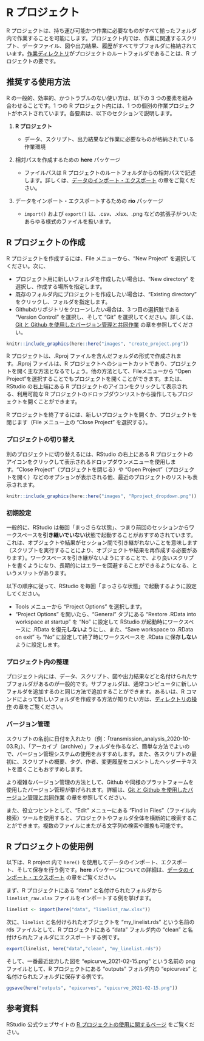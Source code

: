 # R プロジェクト {#r-projects}

R プロジェクトは、持ち運び可能かつ作業に必要なものがすべて揃ったフォルダ内で作業することを可能にします。プロジェクト内では、作業に関連するスクリプト、データファイル、図や出力結果、履歴がすべてサブフォルダに格納されています。[作業ディレクトリ]{.ul}がプロジェクトのルートフォルダであることは、R プロジェクトの要です。

## 推奨する使用方法

R の一般的、効率的、かつトラブルのない使い方は、以下の 3 つの要素を組み合わせることです。1 つの R プロジェクト内には、1 つの個別の作業プロジェクトがホストされています。各要素は、以下のセクションで説明します。

1)  **R プロジェクト**

    -   データ、スクリプト、出力結果など作業に必要なものが格納されている作業環境\

2)  相対パスを作成するための **here** パッケージ

    -   ファイルパスは R プロジェクトのルートフォルダからの相対パスで記述します。詳しくは、[データのインポート・エクスポート](#importing) の章をご覧ください。\

3)  データをインポート・エクスポートするための **rio** パッケージ

    -   `import()` および `export()` は、.csv、.xlsx、.png などの拡張子がついたあらゆる様式のファイルを扱います。

<!-- ======================================================= -->

## R プロジェクトの作成

R プロジェクトを作成するには、File メニューから、"New Project" を選択してください。次に、

-   プロジェクト用に新しいフォルダを作成したい場合は、"New directory" を選択し、作成する場所を指定します。\
-   既存のフォルダ内にプロジェクトを作成したい場合は、"Existing directory" をクリックし、フォルダを指定します。\
-   Githubのリポジトリをクローンしたい場合は、3 つ目の選択肢である "Version Control" を選択し、そして "Git" を選択してください。詳しくは、[Git と Github を使用したバージョン管理と共同作業](#collaboration) の章を参照してください。

```r
knitr::include_graphics(here::here("images", "create_project.png"))
```

R プロジェクトは、.Rproj ファイルを含んだフォルダの形式で作成されます。.Rproj ファイルは、R プロジェクトへのショートカットであり、プロジェクトを開く主な方法となるでしょう。他の方法として、Fileメニューから "Open Project "を選択することでもプロジェクトを開くことができます。または、RStudio の右上端にある R プロジェクトのアイコンをクリックして表示される、利用可能な R プロジェクトのドロップダウンリストから操作してもプロジェクトを開くことができます。

R プロジェクトを終了するには、新しいプロジェクトを開くか、プロジェクトを閉じます（File メニュー上の "Close Project" を選択する）。

### プロジェクトの切り替え {.unnumbered}

別のプロジェクトに切り替えるには、RStudio の右上にある R プロジェクトのアイコンをクリックして表示されるドロップダウンメニューを使用します。"Close Project"（プロジェクトを閉じる）や "Open Project"（プロジェクトを開く）などのオプションが表示される他、最近のプロジェクトのリストも表示されます。

```r
knitr::include_graphics(here::here("images", "Rproject_dropdown.png"))
```

### 初期設定 {.unnumbered}

一般的に、RStudio は毎回「まっさらな状態」、つまり前回のセッションからワークスペースを**引き継いでいない**状態で起動することがおすすめされています。これは、オブジェクトや結果がセッション間で引き継がれないことを意味します（スクリプトを実行することにより、オブジェクトや結果を再作成する必要があります）。ワークスペースを引き継がないようにすることで、より良いスクリプトを書くようになり、長期的にはエラーを回避することができるようになる、というメリットがあります。

以下の順序に従って、RStudio を毎回「まっさらな状態」で起動するように設定してください。

-   Tools メニューから "Project Options" を選択します。\
-   "Project Options" を開いたら、"General" タブにある "Restore .RData into workspace at startup" を "No" に設定して RStudio が起動時にワークスペースに .RData を復元**しない**ようにし、また、"Save workspace to .RData on exit" も "No" に設定して終了時にワークスペースを .RData に保存**しない**ように設定します。

### プロジェクト内の整理 {.unnumbered}

プロジェクト内には、データ、スクリプト、図や出力結果などと名付けられたサブフォルダがあるのが一般的です。サブフォルダは、通常コンピュータに新しいフォルダを追加するのと同じ方法で追加することができます。あるいは、R コマンドによって新しいフォルダを作成する方法が知りたい方は、[ディレクトリの操作](#directories) の章をご覧ください。

### バージョン管理 {.unnumbered}

スクリプトの名前に日付を入れたり（例：「transmission_analysis_2020-10-03.R」）、「アーカイブ（archive）」フォルダを作るなど、簡単な方法でよいので、バージョン管理システムの使用をおすすめします。また、各スクリプトの最初に、スクリプトの概要、タグ、作者、変更履歴をコメントしたヘッダーテキストを置くこともおすすめします。

より複雑なバージョン管理の方法として、Github や同様のプラットフォームを使用したバージョン管理が挙げられます。詳細は、[Git と Github を使用したバージョン管理と共同作業](#collaboration) の章を参照してください。

また、役立つヒントとして、"Edit" メニューにある "Find in Files"（ファイル内検索）ツールを使用すると、プロジェクトやフォルダ全体を横断的に検索することができます。複数のファイルにまたがる文字列の検索や置換も可能です。

## R プロジェクトの使用例

以下は、R project 内で `here()` を使用してデータのインポート、エクスポート、そして保存を行う例です。**here** パッケージについての詳細は、[データのインポート・エクスポート](#importing) の章をご覧ください。

まず、R プロジェクトにある "data" と名付けられたフォルダから `linelist_raw.xlsx` ファイルをインポートする例を挙げます。

```r
linelist <- import(here("data", "linelist_raw.xlsx"))
```

次に、`linelist` と名付けられたオブジェクトを "my_linelist.rds" という名前の rds ファイルとして、R プロジェクトにある "data" フォルダ内の "clean" と名付けられたフォルダにエクスポートする例です。

```r
export(linelist, here("data","clean", "my_linelist.rds"))
```

そして、一番最近出力した図を "epicurve_2021-02-15.png" という名前の png ファイルとして、R プロジェクトにある "outputs" フォルダ内の "epicurves" と名付けられたフォルダに保存する例です。

```r
ggsave(here("outputs", "epicurves", "epicurve_2021-02-15.png"))
```

<!-- ======================================================= -->

## 参考資料

RStudio 公式ウェブサイトの [R プロジェクトの使用に関するページ](https://support.rstudio.com/hc/en-us/articles/200526207-Using-Projects) をご覧ください。
